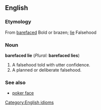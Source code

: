 ==English==
<!--===Pronunciation===-->
===Etymology===
From [[barefaced]] Bold or brazen; [[lie]] Falsehood

===Noun===
'''barefaced lie''' (''Plural:'' '''barefaced lies''')

# A falsehood told with utter confidence.
# A planned or deliberate falsehood.

===See also===
*[[poker face]]

[[Category:English idioms]]